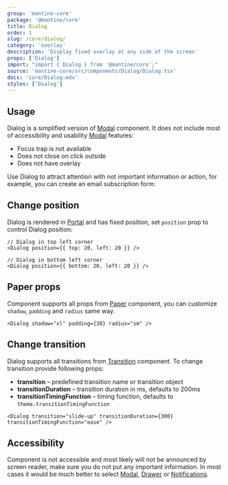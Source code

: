```yaml
---
group: 'mantine-core'
package: '@mantine/core'
title: Dialog
order: 1
slug: /core/dialog/
category: 'overlay'
description: 'Display fixed overlay at any side of the screen'
props: ['Dialog']
import: "import { Dialog } from '@mantine/core';"
source: 'mantine-core/src/components/Dialog/Dialog.tsx'
docs: 'core/Dialog.mdx'
styles: ['Dialog']
---
```



## Usage

Dialog is a simplified version of [Modal](/core/modal/) component.
It does not include most of accessibility and usability [Modal](/core/modal/) features:

- Focus trap is not available
- Does not close on click outside
- Does not have overlay

Use Dialog to attract attention with not important information or action,
for example, you can create an email subscription form:

<Demo data={DialogDemos.usage} />

## Change position

Dialog is rendered in [Portal](/core/portal/) and has fixed position, set `position` prop to control Dialog position:

```tsx
// Dialog in top left corner
<Dialog position={{ top: 20, left: 20 }} />

// Dialog in bottom left corner
<Dialog position={{ bottom: 20, left: 20 }} />
```

## Paper props

Component supports all props from [Paper](/core/paper/) component,
you can customize `shadow`, `padding` and `radius` same way.

```tsx
<Dialog shadow="xl" padding={30} radius="sm" />
```

## Change transition

Dialog supports all transitions from [Transition](/core/transition/) component.
To change transition provide following props:

- **transition** – predefined transition name or transition object
- **transitionDuration** – transition duration in ms, defaults to 200ms
- **transitionTimingFunction** – timing function, defaults to `theme.transitionTimingFunction`

```tsx
<Dialog transition="slide-up" transitionDuration={300} transitionTimingFunction="ease" />
```

## Accessibility

Component is not accessible and most likely will not be announced by screen reader,
make sure you do not put any important information. In most cases it would be much better
to select [Modal](/core/modal/), [Drawer](/core/drawer/) or [Notifications](/others/notifications/).
